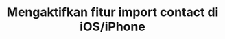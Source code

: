 ---
title: "Mengaktifkan fitur import contact di iOS/iPhone"
description: "Description of your new file."
---